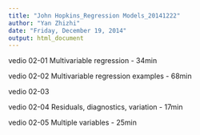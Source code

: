 ```yaml
---
title: "John Hopkins_Regression Models_20141222"
author: "Yan Zhizhi"
date: "Friday, December 19, 2014"
output: html_document
---
```

vedio 02-01 Multivariable regression - 34min

vedio 02-02 Multivariable regression examples - 68min

vedio 02-03 

vedio 02-04 Residuals, diagnostics, variation - 17min

vedio 02-05 Multiple variables - 25min